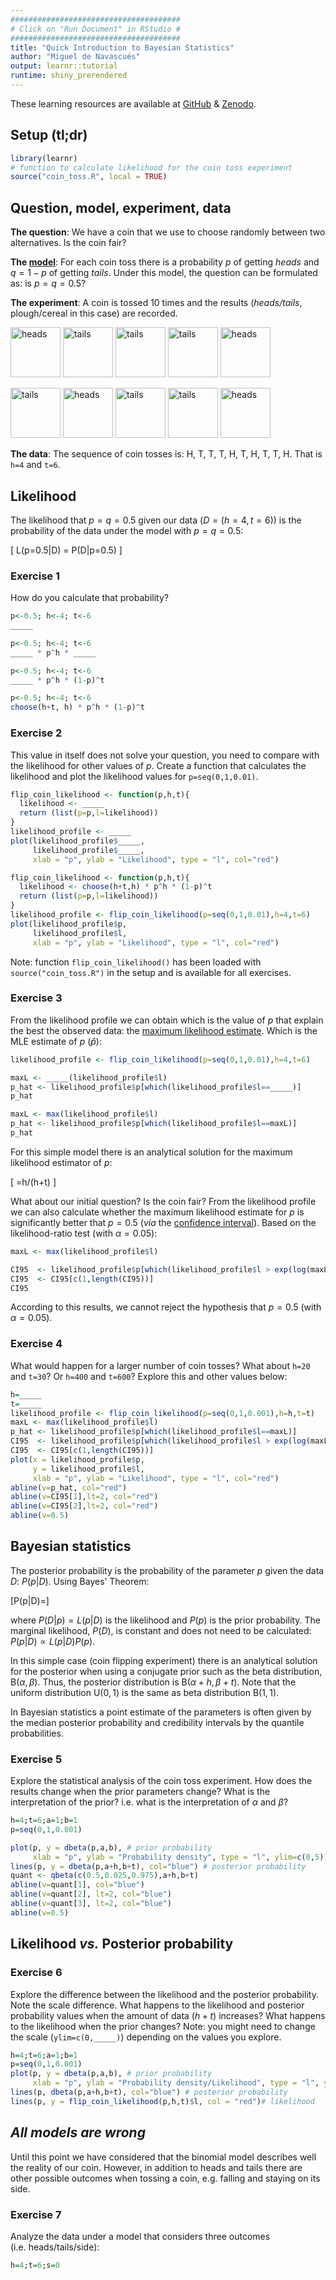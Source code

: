 ```yaml
---
######################################
# Click on "Run Document" in RStudio #
######################################
title: "Quick Introduction to Bayesian Statistics"
author: "Miguel de Navascués"
output: learnr::tutorial
runtime: shiny_prerendered
---
```


These learning resources are available at [GitHub](https://github.com/mnavascues/ABCRFtutorial) & [Zenodo](http://doi.org/10.5281/zenodo.1435503).

## Setup (tl;dr)

```r
library(learnr)
# function to calculate likelihood for the coin toss experiment
source("coin_toss.R", local = TRUE)
```


## Question, model, experiment, data

**The question**: We have a coin that we use to choose randomly between two alternatives. Is the coin fair?

**The [model](http://en.wikipedia.org/wiki/Bernoulli_trial)**: For each coin toss there is a probability $p$ of getting *heads* and $q=1-p$ of getting *tails*. Under this model, the question can be formulated as: is $p=q=0.5$?

**The experiment**: A coin is tossed 10 times and the results (*heads/tails*, plough/cereal in this case) are recorded.

<img src="https://upload.wikimedia.org/wikipedia/commons/thumb/6/64/10_lire_1975_O.jpg/240px-10_lire_1975_O.jpg" alt="heads" style="height: 80px; width:80px;"/>
<img src="https://upload.wikimedia.org/wikipedia/commons/thumb/5/5d/10_lire_1975_R.jpg/240px-10_lire_1975_R.jpg" alt="tails" style="height: 80px; width:80px;"/>
<img src="https://upload.wikimedia.org/wikipedia/commons/thumb/5/5d/10_lire_1975_R.jpg/240px-10_lire_1975_R.jpg" alt="tails" style="height: 80px; width:80px;"/>
<img src="https://upload.wikimedia.org/wikipedia/commons/thumb/5/5d/10_lire_1975_R.jpg/240px-10_lire_1975_R.jpg" alt="tails" style="height: 80px; width:80px;"/>
<img src="https://upload.wikimedia.org/wikipedia/commons/thumb/6/64/10_lire_1975_O.jpg/240px-10_lire_1975_O.jpg" alt="heads" style="height: 80px; width:80px;"/>

<img src="https://upload.wikimedia.org/wikipedia/commons/thumb/5/5d/10_lire_1975_R.jpg/240px-10_lire_1975_R.jpg" alt="tails" style="height: 80px; width:80px;"/>
<img src="https://upload.wikimedia.org/wikipedia/commons/thumb/6/64/10_lire_1975_O.jpg/240px-10_lire_1975_O.jpg" alt="heads" style="height: 80px; width:80px;"/>
<img src="https://upload.wikimedia.org/wikipedia/commons/thumb/5/5d/10_lire_1975_R.jpg/240px-10_lire_1975_R.jpg" alt="tails" style="height: 80px; width:80px;"/>
<img src="https://upload.wikimedia.org/wikipedia/commons/thumb/5/5d/10_lire_1975_R.jpg/240px-10_lire_1975_R.jpg" alt="tails" style="height: 80px; width:80px;"/>
<img src="https://upload.wikimedia.org/wikipedia/commons/thumb/6/64/10_lire_1975_O.jpg/240px-10_lire_1975_O.jpg" alt="heads" style="height: 80px; width:80px;"/>

**The data**: The sequence of coin tosses is: H, T, T, T, H, T, H, T, T, H. That is `h=4` and `t=6`.

## Likelihood

The likelihood that $p=q=0.5$ given our data ($D=(h=4,t=6)$) is the probability of the data under the model with $p=q=0.5$:

\[ L(p=0.5|D) = P(D|p=0.5) \]

### Exercise 1

How do you calculate that probability?

```r
p<-0.5; h<-4; t<-6 
_____
```

```r
p<-0.5; h<-4; t<-6 
_____ * p^h * _____ 
```

```r
p<-0.5; h<-4; t<-6 
_____ * p^h * (1-p)^t 
```

```r
p<-0.5; h<-4; t<-6 
choose(h+t, h) * p^h * (1-p)^t
```

### Exercise 2

This value in itself does not solve your question, you need to compare with the likelihood for other values of $p$. Create a function that calculates the likelihood and plot the likelihood values for `p=seq(0,1,0.01)`. 

```r
flip_coin_likelihood <- function(p,h,t){
  likelihood <- _____
  return (list(p=p,l=likelihood))
}
likelihood_profile <- _____
plot(likelihood_profile$_____,
     likelihood_profile$_____,
     xlab = "p", ylab = "Likelihood", type = "l", col="red")
```

```r
flip_coin_likelihood <- function(p,h,t){
  likelihood <- choose(h+t,h) * p^h * (1-p)^t
  return (list(p=p,l=likelihood))
}
likelihood_profile <- flip_coin_likelihood(p=seq(0,1,0.01),h=4,t=6)
plot(likelihood_profile$p,
     likelihood_profile$l,
     xlab = "p", ylab = "Likelihood", type = "l", col="red")
```

Note: function `flip_coin_likelihood()` has been loaded with `source("coin_toss.R")` in the setup and is available for all exercises.

### Exercise 3

From the likelihood profile we can obtain which is the value of $p$ that explain the best the observed data: the [maximum likelihood estimate](http://en.wikipedia.org/wiki/Maximum_likelihood_estimation). Which is the MLE estimate  of $p$ ($\hat{p}$):


```r
likelihood_profile <- flip_coin_likelihood(p=seq(0,1,0.01),h=4,t=6)
```

```r
maxL <- _____(likelihood_profile$l)
p_hat <- likelihood_profile$p[which(likelihood_profile$l==_____)]
p_hat
```

```r
maxL <- max(likelihood_profile$l)
p_hat <- likelihood_profile$p[which(likelihood_profile$l==maxL)]
p_hat
```


For this simple model there is an analytical solution for the maximum likelihood estimator of $p$:

\[ \hat{p}=h/(h+t) \]

What about our initial question? Is the coin fair? From the likelihood profile we can also calculate whether the maximum likelihood estimate for $p$ is significantly better that $p=0.5$ (*via* the [confidence interval](http://en.wikipedia.org/wiki/Confidence_interval#Methods_of_derivation)). Based on the likelihood-ratio test (with $\alpha=0.05$):

```r
maxL <- max(likelihood_profile$l)
```

```r
CI95  <- likelihood_profile$p[which(likelihood_profile$l > exp(log(maxL)-1.92))]
CI95  <- CI95[c(1,length(CI95))]
CI95
```

According to this results, we cannot reject the hypothesis that $p=0.5$ (with $\alpha=0.05$). 

### Exercise 4

What would happen for a larger number of coin tosses? What about `h=20` and `t=30`? Or `h=400` and `t=600`? Explore this and other values below:

```r
h=_____
t=_____
likelihood_profile <- flip_coin_likelihood(p=seq(0,1,0.001),h=h,t=t)
maxL <- max(likelihood_profile$l)
p_hat <- likelihood_profile$p[which(likelihood_profile$l==maxL)]
CI95  <- likelihood_profile$p[which(likelihood_profile$l > exp(log(maxL)-1.92))]
CI95  <- CI95[c(1,length(CI95))]
plot(x = likelihood_profile$p,
     y = likelihood_profile$l,
     xlab = "p", ylab = "Likelihood", type = "l", col="red")
abline(v=p_hat, col="red")
abline(v=CI95[1],lt=2, col="red")
abline(v=CI95[2],lt=2, col="red")
abline(v=0.5)

```

## Bayesian statistics

The posterior probability is the probability of the parameter $p$ given the data $D$: $P(p|D)$. Using Bayes' Theorem: 

\[P(p|D)=\frac{P(D|p)P(p)}{P(D)}\]

where $P(D|p)=L(p|D)$ is the likelihood and $P(p)$ is the prior probability. The marginal likelihood, $P(D)$, is constant and does not need to be calculated: $P(p|D)\propto L(p|D)P(p)$.

In this simple case (coin flipping experiment) there is an analytical solution for the posterior when using a conjugate prior such as the beta distribution, $\mathrm{B}(\alpha, \beta)$. Thus, the posterior distribution is $\mathrm{B}(\alpha+h, \beta+t)$. Note that the uniform distribution $\mathrm{U}(0,1)$ is the same as beta distribution $\mathrm{B}(1,1)$.

In Bayesian statistics a point estimate of the parameters is often given by the median posterior probability and credibility intervals by the quantile probabilities.


### Exercise 5

Explore the statistical analysis of the coin toss experiment. How does the results change when the prior parameters change? What is the interpretation of the prior? i.e. what is the interpretation of $\alpha$ and $\beta$?

```r
h=4;t=6;a=1;b=1
p=seq(0,1,0.001)

plot(p, y = dbeta(p,a,b), # prior probability
     xlab = "p", ylab = "Probability density", type = "l", ylim=c(0,5))
lines(p, y = dbeta(p,a+h,b+t), col="blue") # posterior probability
quant <- qbeta(c(0.5,0.025,0.975),a+h,b+t)
abline(v=quant[1], col="blue")
abline(v=quant[2], lt=2, col="blue")
abline(v=quant[3], lt=2, col="blue")
abline(v=0.5)
```


## Likelihood *vs.* Posterior probability

### Exercise 6


Explore the difference between the likelihood and the posterior probability. Note the scale difference. What happens to the likelihood and posterior probability values when the amount of data ($h+t$) increases? What happens to the likelihood when the prior changes? Note: you might need to change the scale (`ylim=c(0,_____)`) depending on the values you explore.

```r
h=4;t=6;a=1;b=1
p=seq(0,1,0.001)
plot(p, y = dbeta(p,a,b), # prior probability
     xlab = "p", ylab = "Probability density/Likelihood", type = "l", ylim=c(0,3))
lines(p, dbeta(p,a+h,b+t), col="blue") # posterior probability
lines(p, y = flip_coin_likelihood(p,h,t)$l, col = "red")# likelihood
```


## *All models are wrong*

Until this point we have considered that the binomial model describes well the reality of our coin. However, in addition to heads and tails there are other possible outcomes when tossing a coin, e.g. falling and staying on its side.

### Exercise 7

 Analyze the data under a model that considers three outcomes (i.e. heads/tails/side):

```r
h=4;t=6;s=0
```




